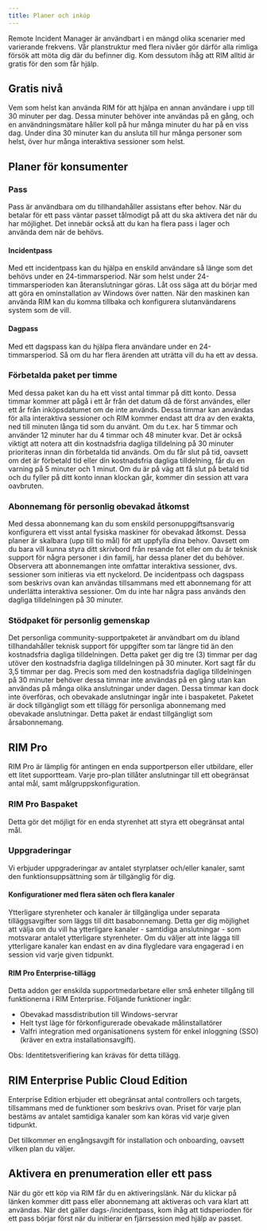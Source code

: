 ```yaml
---
title: Planer och inköp
---
```



Remote Incident Manager är användbart i en mängd olika scenarier med varierande frekvens. Vår planstruktur med flera nivåer gör därför alla rimliga försök att möta dig där du befinner dig. Kom dessutom ihåg att RIM alltid är gratis för den som får hjälp.

## Gratis nivå

Vem som helst kan använda RIM för att hjälpa en annan användare i upp till 30 minuter per dag. Dessa minuter behöver inte användas på en gång, och en användningsmätare håller koll på hur många minuter du har på en viss dag. Under dina 30 minuter kan du ansluta till hur många personer som helst, över hur många interaktiva sessioner som helst.

## Planer för konsumenter

### Pass

Pass är användbara om du tillhandahåller assistans efter behov. När du betalar för ett pass väntar passet tålmodigt på att du ska aktivera det när du har möjlighet. Det innebär också att du kan ha flera pass i lager och använda dem när de behövs.

#### Incidentpass

Med ett incidentpass kan du hjälpa en enskild användare så länge som det behövs under en 24-timmarsperiod. När som helst under 24-timmarsperioden kan återanslutningar göras. Låt oss säga att du börjar med att göra en ominstallation av Windows över natten. När den maskinen kan använda RIM kan du komma tillbaka och konfigurera slutanvändarens system som de vill.

#### Dagpass

Med ett dagspass kan du hjälpa flera användare under en 24-timmarsperiod. Så om du har flera ärenden att uträtta vill du ha ett av dessa.

### Förbetalda paket per timme

Med dessa paket kan du ha ett visst antal timmar på ditt konto. Dessa timmar kommer att pågå i ett år från det datum då de först användes, eller ett år från inköpsdatumet om de inte används.
Dessa timmar kan användas för alla interaktiva sessioner och RIM kommer endast att dra av den exakta, ned till minuten långa tid som du använt. Om du t.ex. har 5 timmar och använder 12 minuter har du 4 timmar och 48 minuter kvar. Det är också viktigt att notera att din kostnadsfria dagliga tilldelning på 30 minuter prioriteras innan din förbetalda tid används. Om du får slut på tid, oavsett om det är förbetald tid eller din kostnadsfria dagliga tilldelning, får du en varning på 5 minuter och 1 minut. Om du är på väg att få slut på betald tid och du fyller på ditt konto innan klockan går, kommer din session att vara oavbruten.

### Abonnemang för personlig obevakad åtkomst

Med dessa abonnemang kan du som enskild personuppgiftsansvarig konfigurera ett visst antal fysiska maskiner för obevakad åtkomst. Dessa planer är skalbara (upp till tio mål) för att uppfylla dina behov. Oavsett om du bara vill kunna styra ditt skrivbord från resande fot eller om du är teknisk support för några personer i din familj, har dessa planer det du behöver.  
Observera att abonnemangen inte omfattar interaktiva sessioner, dvs. sessioner som initieras via ett nyckelord. De incidentpass och dagspass som beskrivs ovan kan användas tillsammans med ett abonnemang för att underlätta interaktiva sessioner. Om du inte har några pass används den dagliga tilldelningen på 30 minuter.

### Stödpaket för personlig gemenskap

Det personliga community-supportpaketet är användbart om du ibland tillhandahåller teknisk support för uppgifter som tar längre tid än den kostnadsfria dagliga tilldelningen. Detta paket ger dig tre (3) timmar per dag utöver den kostnadsfria dagliga tilldelningen på 30 minuter. Kort sagt får du 3,5 timmar per dag. Precis som med den kostnadsfria dagliga tilldelningen på 30 minuter behöver dessa timmar inte användas på en gång utan kan användas på många olika anslutningar under dagen. Dessa timmar kan dock inte överföras, och obevakade anslutningar ingår inte i baspaketet. Paketet är dock tillgängligt som ett tillägg för personliga abonnemang med obevakade anslutningar. Detta paket är endast tillgängligt som årsabonnemang.

## RIM Pro

RIM Pro är lämplig för antingen en enda supportperson eller utbildare, eller ett litet supportteam. Varje pro-plan tillåter anslutningar till ett obegränsat antal mål, samt målgruppskonfiguration.

### RIM Pro Baspaket

Detta gör det möjligt för en enda styrenhet att styra ett obegränsat antal mål.

### Uppgraderingar

Vi erbjuder uppgraderingar av antalet styrplatser och/eller kanaler, samt den funktionsuppsättning som är tillgänglig för dig.

#### Konfigurationer med flera säten och flera kanaler

Ytterligare styrenheter och kanaler är tillgängliga under separata tilläggsavgifter som läggs till ditt basabonnemang. Detta ger dig möjlighet att välja om du vill ha ytterligare kanaler - samtidiga anslutningar - som motsvarar antalet ytterligare styrenheter. Om du väljer att inte lägga till ytterligare kanaler kan endast en av dina flygledare vara engagerad i en session vid varje given tidpunkt. 

#### RIM Pro Enterprise-tillägg

Detta addon ger enskilda supportmedarbetare eller små enheter tillgång till funktionerna i RIM Enterprise. Följande funktioner ingår:
* Obevakad massdistribution till Windows-servrar
* Helt tyst läge för förkonfigurerade obevakade målinstallatörer
* Valfri integration med organisationens system för enkel inloggning (SSO) (kräver en extra installationsavgift).

Obs: Identitetsverifiering kan krävas för detta tillägg.

## RIM Enterprise Public Cloud Edition

Enterprise Edition erbjuder ett obegränsat antal controllers och targets, tillsammans med de funktioner som beskrivs ovan. Priset för varje plan bestäms av antalet samtidiga kanaler som kan köras vid varje given tidpunkt.

Det tillkommer en engångsavgift för installation och onboarding, oavsett vilken plan du väljer.  

## Aktivera en prenumeration eller ett pass

När du gör ett köp via RIM får du en aktiveringslänk. När du klickar på länken kommer ditt pass eller abonnemang att aktiveras och vara klart att användas. När det gäller dags-/incidentpass, kom ihåg att tidsperioden för ett pass börjar först när du initierar en fjärrsession med hjälp av passet.
